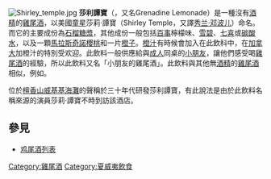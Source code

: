 [[File:Shirley_temple.jpg|thumb]]
'''莎利譚寶'''（{{lang-en|Shirley Temple Mocktail}}，又名Grenadine Lemonade）是一種沒有[[酒精|酒精]]的[[雞尾酒|雞尾酒]]，以美國[[童星|童星]]莎莉·譚寶（Shirley Temple，又譯[[秀兰·邓波儿|秀兰·邓波儿]]）命名。而它的主要成份為[[石榴糖漿|石榴糖漿]]，其他成份一般包括[[百事|百事]]檸檬味{{link-en|Sierra Mist|Sierra Mist}}、[[雪碧|雪碧]]、[[七喜|七喜]]或[[碳酸水|碳酸水]]，以及一顆[[馬拉斯奇諾櫻桃|馬拉斯奇諾櫻桃]]和一片[[橙子|橙子]]。[[橙汁|橙汁]]有時候會加入在此飲科中，在[[加拿大|加拿大]]加橙汁的特別受欢迎。此飲料一般供應給與[[成人|成人]]同桌的[[小朋友|小朋友]]，讓他們感受喝[[雞尾酒|雞尾酒]]的經驗，所以此飲料又名「小朋友的雞尾酒」。此飲料與其他無[[酒精|酒精]]的[[雞尾酒|雞尾酒]]相似，例如{{link-en|羅伊羅傑斯|Roy Rogers cocktail}}。

位於[[檀香山|檀香山]][[威基基海灘|威基基海灘]]的{{link-en|夏威夷皇家酒店|Royal Hawaiian Hotel}}聲稱於三十年代研發莎利譚寶，有此說法是由於此飲料名稱來源的演員莎莉·譚寶不時到訪該酒店。

==參見==
*[[鸡尾酒列表|鸡尾酒列表]]

[[Category:雞尾酒|Category:雞尾酒]]
[[Category:夏威夷飲食|Category:夏威夷飲食]]